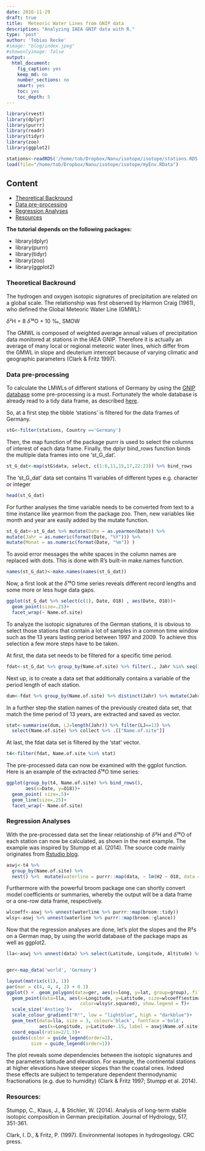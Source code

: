 ```yaml
---
date: 2016-11-29
draft: true
title:  Meteoric Water Lines from GNIP data
description: "Analyzing IAEA GNIP data with R." 
type: 'post'
author: 'Tobias Recke'
#image: "blog/index.jpeg"
#showonlyimage: false
output: 
  html_document: 
    fig_caption: yes
    keep_md: no
    number_sections: no
    smart: yes
    toc: yes
    toc_depth: 5
---
```




```r
library(rvest)
library(dplyr)
library(purrr)
library(readr)
library(tidyr)
library(zoo)
library(ggplot2)

stations<-readRDS('/home/tob/Dropbox/Nanu/isotope/isotope/stations.RDS')
load(file="/home/tob/Dropbox/Nanu/isotope/isotope/myEnv.RData")
```

## Content
-   [Theoretical Backround](#theoretical-backround)
-   [Data pre-processing](#data-pre-processing)
-   [Regression Analyses](#regression-analyses)
-   [Resources](#resources)


**The tutorial depends on the following packages:**   

* library(dplyr)  
* library(purrr)  
* library(tidyr)  
* library(zoo)  
* library(ggplot2)  


### Theoretical Backround
The hydrogen and oxygen isotopic signatures of precipitation are related on a global scale. The relationship was first observed by Harmon Craig (1961), who defined the Global Meteoric Water Line (GMWL):

$\delta$²H = 8 $\delta$¹⁸O + 10 ‰, SMOW

The GMWL is composed of weighted average annual values of precipitation data monitored at stations in the IAEA GNIP. Therefore it is actually an average of many local or regional meteoric water lines, which differ from the GMWL in slope and deuterium intercept because of varying climatic and geographic parameters (Clark & Fritz 1997). 


### Data pre-processing
To calculate the LMWLs of different stations of Germany by using the [GNIP database](http://www-naweb.iaea.org/napc/ih/IHS_resources_gnip.html) some pre-processing is a must.
Fortunately the whole database is already read to a tidy data frame, as described [here](http://n-dim.de/tutorial/webscraping-with-rvest.html).

So, at a first step the tibble 'stations' is filtered for the data frames of Germany.
```r
stG<-filter(stations, Country =='Germany')
```

Then, the map function of the package  purrr is used to select the columns of interest of each data frame. 
Finally, the dplyr bind_rows function binds the multiple data frames into one 'st_G_dat'.

```r
st_G_dat<-map(stG$data, select, c(1:6,11,15,17,22:23)) %>% bind_rows 
```

The 'st_G_dat' data set contains 11 variables of different types e.g. character or integer
```r
head(st_G_dat)
```

  
For further analyses the time variable needs to be converted from text to a time instance like yearmon from the package zoo.
Then, new variables like month and year are easily added by the mutate function. 
```r

st_G_dat<-st_G_dat %>% mutate(Date = as.yearmon(Date)) %>%
mutate(Jahr = as.numeric(format(Date, "%Y"))) %>%
mutate(Monat = as.numeric(format(Date, "%m")) )
```

To avoid error messages the white spaces in the column names are replaced with dots. 
This is done with R's built-in make.names function.  

```r
names(st_G_dat)<-make.names(names(st_G_dat))
```


Now, a first look at the $\delta$¹⁸O time series reveals different record lengths and some more or less huge data gaps.

```r
ggplot(st_G_dat %>% select(c(1), Date, O18) , aes(Date, O18))+
  geom_point(size=.25)+
  facet_wrap(~ Name.of.site)
```



To analyze the isotopic signatures of the German stations, 
it is obvious to select those stations that contain a lot of samples in a common time window 
such as the 13 years lasting period between 1997 and 2009. To achieve this selection a few more steps have to be taken.

At first, the data set needs to be filtered for a specific time period.
```r
fdat<-st_G_dat %>% group_by(Name.of.site) %>% filter(., Jahr %in% seq(1997,2009 ,1))
```

Next up, is to create a data set that additionally contains a variable of the period length of each station.    
```r
dum<-fdat %>% group_by(Name.of.site) %>% distinct(Jahr) %>% mutate(Jahr, n = n())  
```


In a further step the station names of the previously created data set, that match the time period of 13 years, are extracted and saved as vector. 
```r
stat<-summarise(dum, LJ=length(Jahr)) %>% filter(LJ==13) %>% 
  select(Name.of.site) %>% collect %>% .[["Name.of.site"]]
```


At last, the fdat data set is filtered by the 'stat' vector.   
```r
t4<-filter(fdat, Name.of.site %in% stat)
```


The pre-processed data can now be examined with the ggplot function.
Here is an example of the extracted $\delta$¹⁸O time series:

```r
ggplot(group_by(t4, Name.of.site) %>% bind_rows(),
       aes(x=Date, y=O18))+
  geom_point( size=.5)+
  geom_line(size=.25)+
  facet_wrap(~ Name.of.site)
```




### Regression Analyses 
With the pre-processed data set the linear relationship of $\delta$²H and $\delta$¹⁸O of each station can now be calculated, as shown in the next example. The example was inspired by Stumpp et al. (2014). The source code mainly originates from [Rstudio blog](https://blog.rstudio.org/2016/02/02/tidyr-0-4-0/).  


```r
aswj<-t4 %>% 
  group_by(Name.of.site) %>% 
  nest() %>%  mutate(waterline = purrr::map(data, ~ lm(H2 ~ O18, data = . , na.action=na.omit)))
```


Furthermore with the powerful broom package one can shortly convert model coefficients or summaries, whereby 
the output will be a data frame or a one-row data frame, respectively.
```r
wlcoeff<-aswj %>% unnest(waterline %>% purrr::map(broom::tidy))
wlsy<-aswj %>% unnest(waterline %>% purrr::map(broom::glance))
```


Now that the regression analyses are done, let's plot the slopes and the R²s on a German map, by using the world database of the package maps as well as ggplot2.

```r

lla<-aswj %>% unnest(data) %>% select(Latitude, Longitude, Altitude) %>% unique() 


ger<-map_data('world', 'Germany')

layout(matrix(c(1), 1))
par(mar = c(4, 4, 4, 2) + 0.1)
ggplot() +  geom_polygon(data=ger, aes(x=long, y=lat, group=group), fill='white')+
  geom_point(data=lla, aes(x=Longitude, y=Latitude, size=wlcoeff$estimate[wlcoeff$term=='O18'],
                           color=wlsy$r.squared), show.legend = T)+
  scale_size('Anstieg')+
  scale_colour_gradient("R²", low = "lightblue", high = "darkblue")+
  geom_text(data=lla, size = 3, colour='black', fontface ='bold', 
            aes(x=Longitude, y=Latitude+.15, label = aswj$Name.of.site))+
  coord_equal(ratio=2/1.3)+
  guides(color = guide_legend(order=2),
         size = guide_legend(order=1))

```


The plot reveals some dependencies between the isotopic signatures and the parameters latitude and elevation. For example, the continental stations at higher elevations have steeper slopes than the coastal ones. Indeed these effects are subject to temperature dependent thermodynamic fractionations (e.g. due to humidity) (Clark & Fritz 1997; Stumpp et al. 2014).     



### Resources:  
Stumpp, C., Klaus, J., & Stichler, W. (2014). Analysis of long-term stable isotopic composition in German precipitation. Journal of Hydrology, 517, 351-361.

Clark, I. D., & Fritz, P. (1997). Environmental isotopes in hydrogeology. CRC press.


